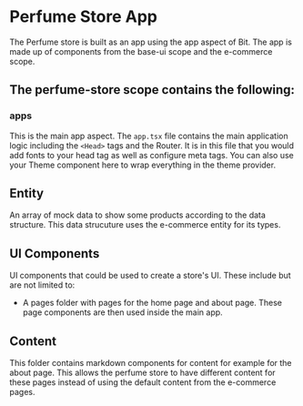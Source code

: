# Perfume Store App

The Perfume store is built as an app using the app aspect of Bit. The app is made up of components from the base-ui scope and the e-commerce scope.

## The perfume-store scope contains the following:

### apps

This is the main app aspect. The `app.tsx` file contains the main application logic including the `<Head>` tags and the Router. It is in this file that you would add fonts to your head tag as well as configure meta tags. You can also use your Theme component here to wrap everything in the theme provider.

## Entity

An array of mock data to show some products according to the data structure. This data strucuture uses the e-commerce entity for its types.

## UI Components

UI components that could be used to create a store's UI. These include but are not limited to:

- A pages folder with pages for the home page and about page. These page components are then used inside the main app.

## Content

This folder contains markdown components for content for example for the about page. This allows the perfume store to have different content for these pages instead of using the default content from the e-commerce pages.
